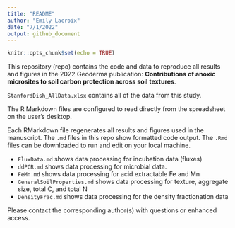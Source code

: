 ```yaml
---
title: "README"
author: "Emily Lacroix"
date: "7/1/2022"
output: github_document
---
```


```r
knitr::opts_chunk$set(echo = TRUE)
```

This repository (repo) contains the code and data to reproduce all results and figures in the 2022 Geoderma publication: **Contributions of anoxic microsites to soil carbon protection across soil textures**. 

`StanfordDish_AllData.xlsx` contains all of the data from this study.

The R Markdown files are configured to read directly from the spreadsheet on the user's desktop. 

Each RMarkdown file regenerates all results and figures used in the manuscript. The `.md` files in this repo show formatted code output. The `.Rmd` files can be downloaded to run and edit on your local machine. 

* `FluxData.md` shows data processing for incubation data (fluxes)
* `ddPCR.md` shows data processing for microbial data. 
* `FeMn.md` shows data processing for  acid extractable Fe and Mn 
* `GeneralSoilProperties.md` shows data processing for texture, aggregate size, total C, and total N
* `DensityFrac.md` shows data processing for the density fractionation data

Please contact the corresponding author(s) with questions or enhanced access. 